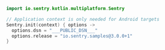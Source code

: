 <SignInNote />

```kotlin
import io.sentry.kotlin.multiplatform.Sentry

// Application context is only needed for Android targets
Sentry.init(context) { options ->
  options.dsn = "___PUBLIC_DSN___"
  options.release = "io.sentry.samples@3.0.0+1"
}
```
